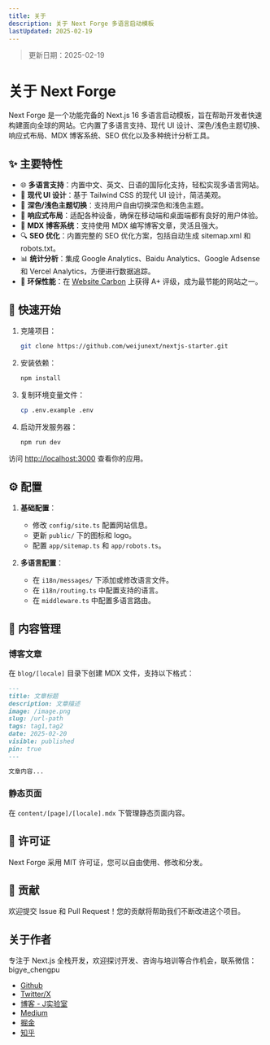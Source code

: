 ```yaml
---
title: 关于
description: 关于 Next Forge 多语言启动模板
lastUpdated: 2025-02-19
---
```


> 更新日期：2025-02-19

# 关于 Next Forge

Next Forge 是一个功能完备的 Next.js 16 多语言启动模板，旨在帮助开发者快速构建面向全球的网站。它内置了多语言支持、现代 UI 设计、深色/浅色主题切换、响应式布局、MDX 博客系统、SEO 优化以及多种统计分析工具。

## ✨ 主要特性

- 🌐 **多语言支持**：内置中文、英文、日语的国际化支持，轻松实现多语言网站。
- 🎨 **现代 UI 设计**：基于 Tailwind CSS 的现代 UI 设计，简洁美观。
- 🌙 **深色/浅色主题切换**：支持用户自由切换深色和浅色主题。
- 📱 **响应式布局**：适配各种设备，确保在移动端和桌面端都有良好的用户体验。
- 📝 **MDX 博客系统**：支持使用 MDX 编写博客文章，灵活且强大。
- 🔍 **SEO 优化**：内置完整的 SEO 优化方案，包括自动生成 sitemap.xml 和 robots.txt。
- 📊 **统计分析**：集成 Google Analytics、Baidu Analytics、Google Adsense 和 Vercel Analytics，方便进行数据追踪。
- 🌿 **环保性能**：在 [Website Carbon](https://www.websitecarbon.com/website/nextforge-dev/) 上获得 A+ 评级，成为最节能的网站之一。

## 🚀 快速开始

1. 克隆项目：
    ```bash
    git clone https://github.com/weijunext/nextjs-starter.git
    ```

2. 安装依赖：
    ```bash
    npm install
    ```

3. 复制环境变量文件：
    ```bash
    cp .env.example .env
    ```

4. 启动开发服务器：
    ```bash
    npm run dev
    ```

访问 [http://localhost:3000](http://localhost:3000) 查看你的应用。

## ⚙️ 配置

1. **基础配置**：
    - 修改 `config/site.ts` 配置网站信息。
    - 更新 `public/` 下的图标和 logo。
    - 配置 `app/sitemap.ts` 和 `app/robots.ts`。

2. **多语言配置**：
    - 在 `i18n/messages/` 下添加或修改语言文件。
    - 在 `i18n/routing.ts` 中配置支持的语言。
    - 在 `middleware.ts` 中配置多语言路由。

## 📝 内容管理

### 博客文章
在 `blog/[locale]` 目录下创建 MDX 文件，支持以下格式：
```markdown
---
title: 文章标题
description: 文章描述
image: /image.png
slug: /url-path
tags: tag1,tag2
date: 2025-02-20
visible: published
pin: true
---

文章内容...
```

### 静态页面
在 `content/[page]/[locale].mdx` 下管理静态页面内容。

## 📄 许可证

Next Forge 采用 MIT 许可证，您可以自由使用、修改和分发。

## 🤝 贡献

欢迎提交 Issue 和 Pull Request！您的贡献将帮助我们不断改进这个项目。

## 关于作者

专注于 Next.js 全栈开发，欢迎探讨开发、咨询与培训等合作机会，联系微信：bigye_chengpu

- [Github](https://github.com/weijunext)
- [Twitter/X](https://twitter.com/weijunext)
- [博客 - J实验室](https://weijunext.com)
- [Medium](https://medium.com/@weijunext)
- [掘金](https://juejin.cn/user/26044008768029)
- [知乎](https://www.zhihu.com/people/mo-mo-mo-89-12-11)